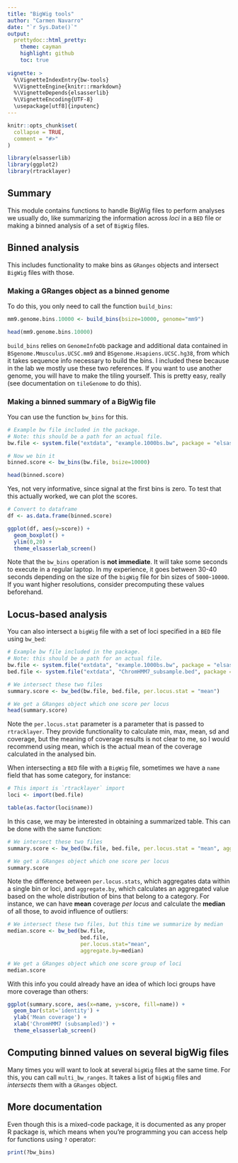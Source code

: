 ```yaml
---
title: "BigWig tools"
author: "Carmen Navarro"
date: "`r Sys.Date()`"
output:
  prettydoc::html_pretty:
    theme: cayman
    highlight: github
    toc: true
  
vignette: >
  %\VignetteIndexEntry{bw-tools}
  %\VignetteEngine{knitr::rmarkdown}
  %\VignetteDepends{elsasserlib}
  %\VignetteEncoding{UTF-8}
  \usepackage[utf8]{inputenc}
---
```


```r
knitr::opts_chunk$set(
  collapse = TRUE,
  comment = "#>"
)
```

```r
library(elsasserlib)
library(ggplot2)
library(rtracklayer)
```

## Summary

This module contains functions to handle BigWig files to perform analyses we 
usually do, like summarizing the information across *loci* in a `BED` file or making
a binned analysis of a set of `BigWig` files.

## Binned analysis

This includes functionality to make bins as `GRanges` objects and intersect
`BigWig` files with those.

### Making a GRanges object as a binned genome

To do this, you only need to call the function `build_bins`:

```r
mm9.genome.bins.10000 <- build_bins(bsize=10000, genome="mm9")

head(mm9.genome.bins.10000)
```

`build_bins` relies on `GenomeInfoDb` package and additional data contained in
`BSgenome.Mmusculus.UCSC.mm9` and `BSgenome.Hsapiens.UCSC.hg38`, from which it
takes sequence info necessary to build the bins. I included these because in
the lab we mostly use these two references. If you want to use another
genome, you will have to make the tiling yourself. This is pretty easy, really
(see documentation on `tileGenome` to do this). 

### Making a binned summary of a BigWig file

You can use the function `bw_bins` for this.

```r
# Example bw file included in the package.
# Note: this should be a path for an actual file.
bw.file <- system.file("extdata", "example.1000bs.bw", package = "elsasserlib")

# Now we bin it
binned.score <- bw_bins(bw.file, bsize=10000)

head(binned.score)
```

Yes, not very informative, since signal at the first bins is zero. To test that
this actually worked, we can plot the scores.

```r
# Convert to dataframe
df <- as.data.frame(binned.score)

ggplot(df, aes(y=score)) + 
  geom_boxplot() + 
  ylim(0,20) +
  theme_elsasserlab_screen()
```

Note that the `bw_bins` operation is **not immediate**. It will take some seconds to execute
in a regular laptop. In my experience, it goes between 30-40 seconds depending
on the size of the `bigWig` file for bin sizes of `5000`-`10000`. If you want
higher resolutions, consider precomputing these values beforehand.

## Locus-based analysis

You can also intersect a `bigWig` file with a set of loci specified in a `BED`
file using `bw_bed`:

```r
# Example bw file included in the package.
# Note: this should be a path for an actual file.
bw.file <- system.file("extdata", "example.1000bs.bw", package = "elsasserlib")
bed.file <- system.file("extdata", "ChromHMM7_subsample.bed", package = "elsasserlib")

# We intersect these two files
summary.score <- bw_bed(bw.file, bed.file, per.locus.stat = "mean")

# We get a GRanges object which one score per locus
head(summary.score)
```

Note the `per.locus.stat` parameter is a parameter that is passed to `rtracklayer`.
They provide functionality to calculate min, max, mean, sd and coverage, but the
meaning of coverage results is not clear to me, so I would recommend using mean,
which is the actual mean of the coverage calculated in the analysed bin.

When intersecting a `BED` file with a `BigWig` file, sometimes we have a `name`
field that has some category, for instance:

```r
# This import is `rtracklayer` import
loci <- import(bed.file)

table(as.factor(loci$name))
```

In this case, we may be interested in obtaining a summarized table. This can
be done with the same function:

```r
# We intersect these two files
summary.score <- bw_bed(bw.file, bed.file, per.locus.stat = "mean", aggregate.by = mean)

# We get a GRanges object which one score per locus
summary.score
```

Note the difference between `per.locus.stats`, which aggregates data within a 
single bin or loci, and `aggregate.by`, which calculates an aggregated value
based on the whole distribution of bins that belong to a category. For instance,
we can have **mean** coverage *per locus* and calculate the **median** of all 
those, to avoid influence of outliers:

```r
# We intersect these two files, but this time we summarize by median
median.score <- bw_bed(bw.file,
                       bed.file,
                       per.locus.stat="mean",
                       aggregate.by=median)

# We get a GRanges object which one score group of loci
median.score
```

With this info you could already have an idea of which loci groups have more
coverage than others:

```r
ggplot(summary.score, aes(x=name, y=score, fill=name)) + 
  geom_bar(stat='identity') + 
  ylab('Mean coverage') +
  xlab('ChromHMM7 (subsampled)') +
  theme_elsasserlab_screen()
```

## Computing binned values on several bigWig files

Many times you will want to look at several `bigWig` files at the same time.
For this, you can call `multi_bw_ranges`. It takes a list of `bigWig` files
and *intersects* them with a `GRanges` object.

## More documentation
Even though this is a mixed-code package, it is documented as any proper R 
package is, which means when you're programming you can access help
for functions using `?` operator:

```r
print(?bw_bins)
```


